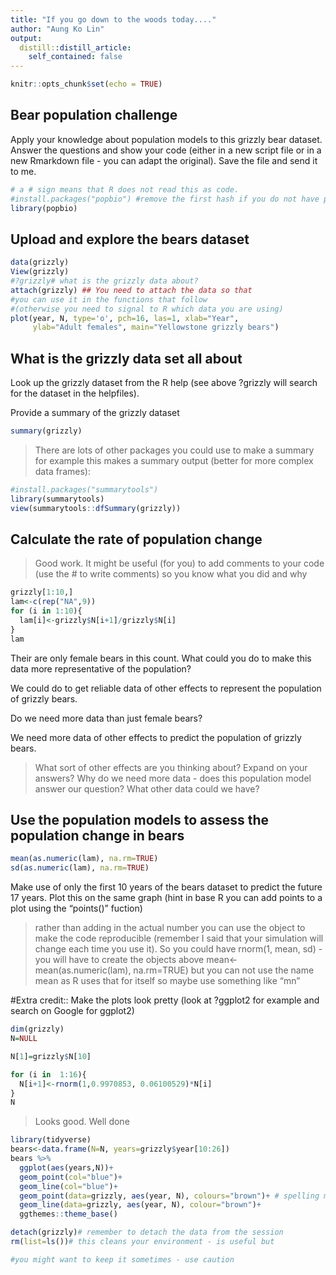 ```yaml
---
title: "If you go down to the woods today...."
author: "Aung Ko Lin"
output:
  distill::distill_article:
    self_contained: false
---
```


```r
knitr::opts_chunk$set(echo = TRUE)
```

## Bear population challenge
Apply your knowledge about population models to this grizzly bear dataset. Answer the questions and show your code (either in a new script file or in a new Rmarkdown file - you can adapt the original). Save the file and send it to me. 


```r
# a # sign means that R does not read this as code. 
#install.packages("popbio") #remove the first hash if you do not have popbio installed as a package 
library(popbio)
```

## Upload and explore the bears dataset



```r
data(grizzly)
View(grizzly)
#?grizzly# what is the grizzly data about?
attach(grizzly) ## You need to attach the data so that 
#you can use it in the functions that follow 
#(otherwise you need to signal to R which data you are using)
plot(year, N, type='o', pch=16, las=1, xlab="Year", 
     ylab="Adult females", main="Yellowstone grizzly bears") 
```

## What is the grizzly data set all about

Look up the grizzly dataset from the R help (see above ?grizzly will search for the dataset in the helpfiles).

Provide a summary of the grizzly dataset
```r
summary(grizzly) 
```
> There are lots of other packages you could use to make a summary for example this makes a summary output (better for more complex data frames):

```r
#install.packages("summarytools")
library(summarytools)
view(summarytools::dfSummary(grizzly))

```


## Calculate the rate of population change

> Good work. It might be useful (for you) to add comments to your code (use the # to write comments) so you know what you did and why

```r
grizzly[1:10,]
lam<-c(rep("NA",9))
for (i in 1:10){
  lam[i]<-grizzly$N[i+1]/grizzly$N[i]
}
lam
```


Their are only female bears in this count. What could you do to make this data more representative of the population?

We could do to get reliable data of other effects to represent the population of grizzly bears.

Do we need more data than just female bears?

We need more data of other effects to predict the population of grizzly bears.

> What sort of other effects are you thinking about? Expand on your answers?  Why do we need more data - does this population model answer our question? What other data could we have?

## Use the population models to assess the population change in bears 
```r
mean(as.numeric(lam), na.rm=TRUE)
sd(as.numeric(lam), na.rm=TRUE)
```

Make use of only the first 10 years of the bears dataset to predict the future 17 years.
Plot this on the same graph (hint in base R you can add points to a plot using the "points()" fuction)

> rather than adding in the actual number you can use the object to make the code reproducible (remember I said that your simulation will change each time you use it). So you could have rnorm(1, mean, sd) - you will have to create the objects above mean<- mean(as.numeric(lam), na.rm=TRUE) but you can not use the name mean as R uses that for itself so maybe use something like "mn"

#Extra credit:: Make the plots look pretty (look at ?ggplot2 for example and search on Google for ggplot2)
```r
dim(grizzly)
N=NULL

N[1]=grizzly$N[10]

for (i in  1:16){
  N[i+1]<-rnorm(1,0.9970853, 0.06100529)*N[i]
}
N
```

> Looks good. Well done

```r
library(tidyverse)
bears<-data.frame(N=N, years=grizzly$year[10:26])
bears %>%
  ggplot(aes(years,N))+
  geom_point(col="blue")+
  geom_line(col="blue")+
  geom_point(data=grizzly, aes(year, N), colours="brown")+ # spelling mistake here it should be "colour"
  geom_line(data=grizzly, aes(year, N), colour="brown")+
  ggthemes::theme_base()
```

```r
detach(grizzly)# remember to detach the data from the session
rm(list=ls())# this cleans your environment - is useful but 

#you might want to keep it sometimes - use caution
```


